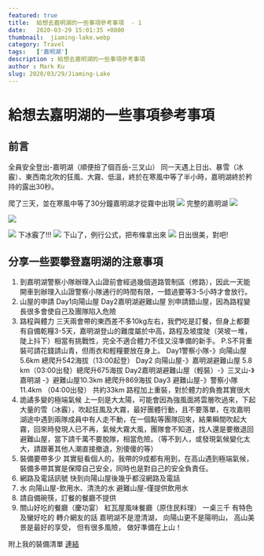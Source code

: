```yaml
---
featured: true
title:  給想去嘉明湖的一些事項參考事項  - 1
date:   2020-03-29 15:01:35 +0800
thumbnail:  jiaming-lake.webp
category: Travel
tags:   ['嘉明湖']
description : 給想去嘉明湖的一些事項參考事項
author : Mark Ku
slug: 2020/03/29/Jiaming-Lake
--- 
```


# 給想去嘉明湖的一些事項參考事項

## 前言
全員安全登出-嘉明湖（順便撿了個百岳-三叉山）
同一天遇上日出、暴雪（冰霰）、東西南北吹的狂風、大霧、低溫，終於在寒風中等了半小時，嘉明湖終於矜持的露出30秒。

爬了三天，並在寒風中等了30分鐘嘉明湖才從霧中出現
![](jiaming-lake.webp)
完整的嘉明湖
![](jiaming-lake1.webp)

![](jiaming-lake2.webp)

![](jiaming-lake3.jpg)
下冰霰了!!!
![](jiaming-lake4.jpg)
下山了，例行公式，把布條拿出來
![](jiaming-lake5.jpg)
日出很美，對吧!

## 分享一些要攀登嘉明湖的注意事項
1. 到嘉明湖警察小隊辦理入山證前會經過幾個道路管制區（修路），因此一天能開車到辦理入山證警察小隊通行的時間有限，一錯過要等3-5小時才會放行。
2. 山屋的申請
Day1向陽山屋
Day2嘉明湖避難山屋
別申請錯山屋，因為路程變長很多會使自己及團隊陷入危險
3. 路程與體力
三天兩會帶的東西差不多10kg左右，我們吃是訂餐，但身上都要有自備乾糧3-5天，嘉明湖登山的難度屬於中高，路程及坡度陡（哭坡一堆，陡上抖下）相當有挑戰性，完全不適合體力不佳又沒準備的新手。
P.S不背重裝可請花錢請山青，但雨衣和輕糧要放在身上。
Day1警察小隊-》向陽山屋 5.6km 總爬升542海拔（13:00起登）
Day2 向陽山屋-》嘉明湖避難山屋 5.8 km（03:00出發）總爬升675海拔
Day2嘉明湖避難山屋（輕裝）-》三叉山-》嘉明湖 -》避難山屋10.3km 總爬升869海拔
Day3 避難山屋-》警察小隊 11.4km
（04:00出發）
共約33km 
路程加上重裝，對於體力的負擔其實很大
4. 詭譎多變的極端氣候
上一刻是大太陽，可能會因為強風面將雲層吹過來，下起大量的雪（冰霰），吹起狂風及大霧，最好團體行動，且不要落單，在攻嘉明湖途中遇到兩隊成員中有人走不動，在一個點等團隊回來，結果瞬間吹起大霧，回來時發現人已不再，氣候大霧大風，團隊會不知道，找人還是要撤退回避難山屋，當下請千萬不要脫隊，相當危險。（等不到人，或發現氣候變化太大，請跟著其他人潮直接撤退，別傻傻的等）
5. 裝備要帶多少
其實挺看個人的，我帶的9成都有用到，在高山遇到極端氣候，裝備多帶其實是保障自己安全，同時也是對自己的安全負責任。
6. 網路及電話訊號
快到向陽山屋後幾乎都沒網路及電話
7. 水
向陽山屋-飲用水、清洗的水
避難山屋-僅提供飲用水
8. 請自備碗筷，訂餐的餐廳不提供
9. 關山好吃的餐廳（慶功宴）
紅瓦屋風味餐廳（原住民料理）
一桌三千 有特色及蠻好吃的
轉介網友的話
嘉明湖不是澄清湖，
向陽山更不是陽明山，
高山美景是最好的享受，
但有很多風險，
做好準備在上山！

附上我的裝備清單
[連結](https://docs.google.com/spreadsheets/d/12dCvXPsIpmhQUgTzwp8gNfT0kM7ZzM1ePkp0t6JULJQ/htmlview?fbclid=IwAR2wRLYxs105oSDzt5aVc1sWCReR1mSOl8HyoXhIFQ_K56tHlDO6Pfry_6Q)


